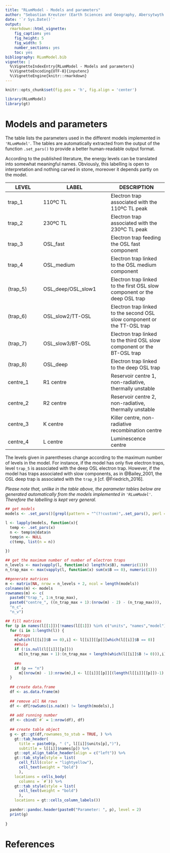 ```yaml
---
title: "RLumModel - Models and parameters"
author: "Sebastian Kreutzer (Earth Sciences and Geography, Abersytwyth University, UK) & Johannes Friedrich (University of Bayreuth, DE)"
date: '`r Sys.Date()`'
output: 
  rmarkdown::html_vignette:
    fig_caption: yes
    fig_height: 5
    fig_width: 5
    number_sections: yes
    toc: yes
bibliography: RLumModel.bib
vignette: |
  %\VignetteIndexEntry{RLumModel - Models and parameters} 
  %\VignetteEncoding{UTF-8}{inputenc}
  %\VignetteEngine{knitr::rmarkdown} 
---
```


```r
knitr::opts_chunk$set(fig.pos = 'h', fig.align = 'center')
```

```r
library(RLumModel)
library(gt)
```

# Models and parameters

The table lists the parameters used in the different models implemented 
in `'RLumModel'`. The tables are automatically extracted from the output of the
function `.set_pars()` to provide a better human-readable output format. 

According to the published literature, the energy levels can be translated into somewhat meaningful names. Obviously, this labelling is open to interpretation and nothing carved in stone, moreover it depends partly on the model. 

LEVEL     |LABEL              |DESCRIPTION
----------|-------------------|----------------
trap_1    | 110ºC TL          | Electron trap associated with the 110ºC TL peak
trap_2    | 230ºC TL          | Electron trap associated with the 230ºC TL peak
trap_3    | OSL_fast          | Electron trap feeding the OSL fast component
trap_4    | OSL_medium        | Electron trap linked to the OSL medium component
(trap_5)  | OSL_deep/OSL_slow1| Electron trap linked to the first OSL slow component or the deep OSL trap
(trap_6)  | OSL_slow2/TT-OSL  | Electron trap linked to the second OSL slow component or the TT-OSL trap
(trap_7)  | OSL_slow3/BT-OSL  | Electron trap linked to the third OSL slow component or the BT-OSL trap
(trap_8)  | OSL_deep          | Electron trap linked to the deep OSL trap
centre_1  |R1 centre          | Reservoir centre 1, non-radiative, thermally unstable
centre_2  |R2 centre          | Reservoir centre 2, non-radiative, thermally unstable
centre_3  |K centre           | Killer centre, non-radiative recombination centre
centre_4  |L centre           | Luminescence centre 

The levels given in parentheses change according to the maximum number of levels in the model. 
For instance, if the model has only five electron traps, level `trap_5` is associated with 
the deep OSL electron trap. However, if the model has traps associated with slow components, 
as in @Bailey_2001, the OSL deep trap is associated with the `trap_8` [cf. @Friedrich_2016].

*Please note that, unlike in the table above, the parameter tables below are generated
automatically from the models implemented in `'RLumModel'`. Therefore the labelling
is kept very general.*

```r
## get models
models <- .set_pars()[grepl(pattern = "^(?!custom)",.set_pars(), perl = TRUE)]

l <- lapply(models, function(x){
  temp <- .set_pars(x)
  n <- temp$n@data$n
  temp$n <- NULL
  c(temp, list(n = n))
  
})

## get the maximum number of number of electron traps 
n_levels <- max(vapply(l, function(x) length(x$B), numeric(1)))
n_trap_max <- max(vapply(l, function(x) sum(x$B == 0), numeric(1)))

##generate matrices
m <- matrix(NA, nrow = n_levels + 2, ncol = length(models))
colnames(m) <- models
rownames(m) <- c(
  paste0("trap_", 1:n_trap_max), 
  paste0("centre_", ((n_trap_max + 1):(nrow(m) - 2) - (n_trap_max))),
  "n_c",
  "n_v")

## fill matrices
for (p in names(l[[1]])[!names(l[[1]]) %in% c("units", "names","model")]) {
  for (i in 1:length(l)) {
    ##traps
    m[which(l[[i]]$B == 0),i] <- l[[i]][[p]][which(l[[i]]$B == 0)] 
    ##hole
    if (!is.null(l[[i]][[p]])) 
      m[(n_trap_max + 1):(n_trap_max + length(which(l[[i]]$B != 0))),i] <- l[[i]][[p]][which(l[[i]]$B != 0)] 
  
    ##n
    if (p == "n")
      m[(nrow(m) - 1):nrow(m),] <- l[[i]][[p]][(length(l[[i]][[p]])-1):length(l[[i]][[p]])]
  }
  
  ## create data.frame
  df <- as.data.frame(m)
  
  ## remove all NA rows
  df <- df[rowSums(is.na(m)) != length(models),]
  
  ## add running number
  df <- cbind(`#` = 1:nrow(df), df)
  
  ## create table object
  g <- gt::gt(df,rownames_to_stub = TRUE, ) %>%
    gt::tab_header(
      title = paste0(p, " (", l[[i]]$units[p],")"), 
      subtitle = l[[i]]$names[p]) %>%
    gt::opt_align_table_header(align = c("left")) %>%
    gt::tab_style(style = list(
      cell_fill(color = "lightyellow"),
      cell_text(weight = "bold")
      ),
    locations = cells_body(
      columns = `#`)) %>%
    gt::tab_style(style = list(
      cell_text(weight = "bold")
      ),
    locations = gt::cells_column_labels())
  
  pander::pandoc.header(paste0("Parameter: ", p), level = 2)
  print(g)
  
}

```

# References {-}
